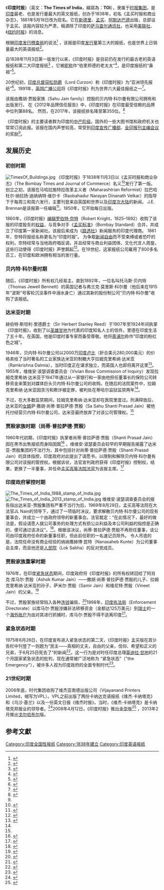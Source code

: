 {{Infobox newspaper
| name = The Times of India
| logo = The_times_of_india.svg
| image = 
| caption = 
| type = [[日报|日报]] 
| format = [[大报|大报]]
| owners = [[时报集团|时报集团]]
| publisher = [[时报集团|时报集团]]<ref name="KaminskyPh.D.2011">{{cite book|author1=Arnold P. Kaminsky|author2=Roger D. Long, Ph.D.|title=India Today: An Encyclopedia of Life in the Republic [2 volumes]: An Encyclopedia of Life in the Republic|url=https://books.google.com/books?id=VVxlfDHGTFYC&pg=PA706|year=2011|publisher=ABC-CLIO|pages=706–|access-date=2020-05-11|archive-date=2020-10-21|archive-url=https://web.archive.org/web/20201021210651/https://books.google.com/books?id=VVxlfDHGTFYC&pg=PA706|dead-url=no}}</ref>
| chiefeditor = 贾迪普·玻瑟（Jaideep Bose）
| staff = 
| foundation = {{Start date and age|1838|11|03}}   
| language = [[英语|英语]]<ref name="newyorker">{{cite web | url=https://www.newyorker.com/magazine/2012/10/08/citizens-jain | title=Citizens Jain Why India's newspaper industry is thriving. | publisher=New Yorker | work=Ken Auletta | date=2012-10-08 | access-date=2020-05-11 | archive-date=2020-04-20 | archive-url=https://web.archive.org/web/20200420031405/https://www.newyorker.com/magazine/2012/10/08/citizens-jain | dead-url=no }}</ref>
| headquarters =[[印度|印度]][[马哈拉施特拉邦|马哈拉施特拉邦]][[孟买|孟买]]
| publishing_country = 印度
| circulation = 2,640,770（日发行量）
| circulation_date = 2019年1月—6月 
| sister newspapers = 《[[经济时报|经济时报]]》<br />《[[新印度时报|新印度时报]]》<br />《[[马哈拉施特拉邦时报|马哈拉施特拉邦时报]]》<br />《[[Ei_Samay|Ei Samay]]》<br />《[[孟买镜报|孟买镜报]]》<br />《[[布巴内什瓦尔时报|布巴内什瓦尔时报]]》<br />《[[Times_nIe|Times nIe]]》
| ISSN = 0971-8257 
| oclc = 23379369
| website = {{URL|timesofindia.com}}
}}

《'''印度时报'''》（英文：'''The Times of India'''，縮寫為：'''TOI'''），隶属于[[时报集团|时报集团]]，是[[印度|印度]]最老、也是发行量最大的英文报纸，创办于1838年，初名《孟买时报和商业杂志》，1861年5月18日改为现名。它在[[新德里|新德里]]、[[孟买|孟买]]、[[阿默达巴德|阿默达巴德]]出版，总部设于孟买。该报内容较为严肃，稿源除了印度的[[萨马查尔通讯社|萨马查尔通讯社]]，也采用[[美联社|美联社]]、《[[纽约时报|纽约时报]]》的消息。

根据[[印度发行稽查局|印度发行稽查局]]的说法<ref name=IFABC>{{cite web| title=National Newspapers Total Circulation| year=2011| publisher=International Federation of Audit Bureaux of Circulations (IFABC)| url=http://www.ifabc.org/site/assets/media/National-Newspapers_total-circulation_IFABC_17-08-2012.xls| accessdate=2014-11-10| archive-date=2013-01-20| archive-url=https://web.archive.org/web/20130120181644/http://www.ifabc.org/site/assets/media/National-Newspapers_total-circulation_IFABC_17-08-2012.xls| dead-url=yes}}</ref> ，该报是印度[[发行量|发行量]]第三大的报纸，也是世界上日销量最大的英语报纸<ref name="C.S.Natarajan2018">{{cite book|author=C. S. Natarajan|title=National Words: A Solution to the National Language Problem of India|url=https://books.google.com/books?id=H91LDwAAQBAJ&pg=PT189|date=2018-02-13|publisher=Notion Press|pages=189–|access-date=2020-05-11|archive-date=2020-10-21|archive-url=https://web.archive.org/web/20201021205749/https://books.google.com/books?id=H91LDwAAQBAJ&pg=PT189|dead-url=no}}</ref>。

自1838年11月3日第一版发行以来，《印度时报》是目前仍在发行的最古老的英语报纸和第二大印度报纸<ref name="Bhattacherje2009">{{cite book|author=S. B. Bhattacherje|title=Encyclopaedia of Indian Events & Dates|url=https://books.google.com/books?id=oGVSvXuCsyUC&pg=SL1-PA126|date=2009-05-01|publisher=Sterling Publishers Pvt. Ltd|page=A126|access-date=2020-05-11|archive-date=2018-12-25|archive-url=https://web.archive.org/web/20181225122116/https://books.google.com/books?id=oGVSvXuCsyUC&pg=SL1-PA126|dead-url=no}}</ref> 。它被[[昵称|昵称]]作“伯里邦德的老太太”<ref name="Joseph2005">{{cite book|author=Ammu Joseph|title=Making News: Women in Journalism|url=https://books.google.com/books?id=KQRlAAAAMAAJ|date=2005-01-01|publisher=Penguin Books India|page=227|access-date=2020-05-11|archive-date=2020-11-06|archive-url=https://web.archive.org/web/20201106180103/https://books.google.com/books?id=KQRlAAAAMAAJ|dead-url=no}}</ref>，是印度报纸的“鼻祖”<ref name="FrostWeingarten2017">{{cite book|author1=Corey Frost|author2=Karen Weingarten|author3=Doug Babington|author4=Don LePan|author5=Maureen Okun|title=The Broadview Guide to Writing: A Handbook for Students|edition=6th|url=https://books.google.com/books?id=7rGhDgAAQBAJ&pg=PA27|date=2017-05-30|publisher=Broadview Press|pages=27–|access-date=2020-05-11|archive-date=2020-10-21|archive-url=https://web.archive.org/web/20201021205739/https://books.google.com/books?id=7rGhDgAAQBAJ&pg=PA27|dead-url=no}}</ref>。

20世纪初，[[印度总督|印度总督]][[寇松勋爵|寇松勋爵]]（Lord Curzon）称《印度时报》为“亚洲领先报纸”<ref name="Malhan2013">{{cite book|author=Sangita P. Menon Malhan|title=The TOI Story|url=https://books.google.com/books?id=ybzjAAAAQBAJ&pg=PA1945|date=2013-07-25|publisher=HarperCollins Publishers India|pages=1945–|access-date=2020-05-11|archive-date=2020-02-10|archive-url=https://web.archive.org/web/20200210050732/https://books.google.com/books?id=ybzjAAAAQBAJ&pg=PA1945|dead-url=no}}</ref>。1991年，[[英国广播公司|英国广播公司]]将《印度时报》列为世界六大最佳报纸之一<ref name="BaxiPrasad2005">{{cite book|author1=C. V. Baxi|author2=Ajit Prasad|title=Corporate Social Responsibility: Concepts and Cases : the Indian Experience|url=https://books.google.com/books?id=AB_u44-xJOUC&pg=PA167|year=2005|publisher=Excel Books India|pages=167–|access-date=2020-05-11|archive-date=2020-10-21|archive-url=https://web.archive.org/web/20201021205749/https://books.google.com/books?id=AB_u44-xJOUC&pg=PA167|dead-url=no}}</ref>。

该报由撒胡·贾殷家族（Sahu Jain family）控股的贝内特·科尔曼有限公司拥有和出版发行。 在《2012年品牌信任报告》中，《印度时报》在印度最受信赖的品牌中位列第88名。 然而，在2017年，该报纸排名降至第355位。<ref name="#1">{{cite web|url=http://trustadvisory.info/tra/categoryBTR17.php|title=The Brand Trust Report, India Study 2017|last=|first=|date=|website=Trust Research Advisory|access-date=2018-01-08|archive-date=2019-05-22|archive-url=https://web.archive.org/web/20190522032945/http://www.trustadvisory.info/tra/categoryBTR17.php|dead-url=no}}</ref>

《印度时报》的主要读者群为印度的[[中产阶级|中产阶级]]，国外的一些大图书馆和政府机关也常常订阅此报。该报在国内声誉较高，常受到[[印度宣传广播部|印度宣传广播部]]、[[全印报刊主编会议|全印报刊主编会议]]的奖励<ref name="#1"/>。

==发展历史==
===初创时期===
[[File:TimesOf_Buildings.jpg|thumb]]
《印度时报》于1838年11月3日以《孟买时报和商业杂志》（The Bombay Times and Journal of Commerce）名义<ref name=Britannica>{{cite encyclopedia| title=The Times of India| url=http://www.britannica.com/EBchecked/topic/596251/The-Times-of-India| encyclopedia=Encyclopædia Britannica| date=2013-04-15| access-date=2020-05-11| archive-date=2015-05-09| archive-url=https://web.archive.org/web/20150509044635/http://www.britannica.com/EBchecked/topic/596251/The-Times-of-India| dead-url=no}}</ref>发行了第一版。创立之初，该报在马哈拉施特拉改革主义者（Maharashtrian Reformist）拉巴哈杜尔·纳拉扬·迪纳纳特·维尔卡（Raobahadur Narayan Dinanath Velkar）的指导下于每周三和周六发行，主要刊登来自英国和世界以及[[印度次大陆|印度次大陆]]的新闻。 J.E. Brennan是该报第一任编辑<ref name="Parhi2008">{{cite book|author=Asima Ranjan Parhi|title=Indian English Through Newspapers|url=https://books.google.com/books?id=-pPLnk1RyHEC&pg=PA32|year=2008|publisher=Concept Publishing Company|pages=32–|access-date=2020-05-11|archive-date=2020-08-19|archive-url=https://web.archive.org/web/20200819175212/https://books.google.com/books?id=-pPLnk1RyHEC&pg=PA32|dead-url=no}}</ref>。1850年，它开始每日出版。

1860年，《印度时报》[[编辑|编辑]][[罗伯特·奈特|罗伯特·奈特]]（Robert Knight，1825–1892）收购了该报的印度股东的[[权益|权益]]，与竞争对手《[[孟买标准|孟买标准]]》（Bombay Standard）合并，并成立了印度第一家新闻社。该报后来成为《[[路透社|路透社]]》新闻服务的印度代理商。 1861年，奈特将报纸名称更名为“印度时报”。 为争取[[新闻自由|新闻自由]]而不受束缚或者恐吓的权利，奈特经常与当地政府唱反调，并且经常与商业利益团体、文化代言人周旋，这些行动使得《印度时报》声誉鹊起<ref>{{cite book| first=Edwin| last=Hirschmann| title=Robert Knight: Reforming Editor in Victorian India| url=https://archive.org/details/robertknightrefo0000hirs| publisher=Oxford University Press| year=2008}}</ref>。在19世纪，这家报纸公司雇用了800多名员工，在印度和欧洲拥有相当的发行量。

===贝内特·科尔曼时期===
随后，《印度时报》所有权几经易主，直到1892年，一位名叫托马斯·贝内特（Thomas Jewell Bennett）的英国记者与弗兰克·莫里斯·科尔曼（他后来在1915年“波斯”号客轮沉没事件中溺水身亡）通过其新的股份制公司“贝内特·科尔曼”收购了该报纸。
===达米亚时期===
赫伯特·斯坦利·里德爵士（Sir Herbert Stanley Reed）于1907年至1924年间执掌《印度时报》，收到了以[[圣雄甘地|圣雄甘地]]为代表的印度知名人士的信件。里德在印度生活了五十年。在英国，他是印度时事专家而备受尊敬。他将[[斋浦尔|斋浦尔]]称作“印度的粉红色之城”。

1946年，贝内特·科尔曼公司以2000万[[印度卢比|印度卢比]]（折合美元280,000美元）的价格卖给了当时著名的工业家族达米亚的制糖大亨拉姆克里希纳·达米亚（Ramkrishna Dalmia），当时印度正在谋求独立，而英国人也即将离开这里<ref name="Kasbekar2006">{{cite book|author=Asha Kasbekar|title=Pop Culture India!: Media, Arts, and Lifestyle|url=https://books.google.com/books?id=Sv7Uk0UcdM8C&pg=PA112|date=January 2006|publisher=ABC-CLIO|pages=112–|access-date=2020-05-12|archive-date=2020-10-21|archive-url=https://web.archive.org/web/20201021205809/https://books.google.com/books?id=Sv7Uk0UcdM8C&pg=PA112|dead-url=no}}</ref>。1955年，维维安·波瑟调查委员会（Vivian Bose Commission of Inquiry）发现拉姆克里希纳·达米亚于1947年通过从一家银行和一家由他担任董事长的保险公司转移资金来策划对媒体巨头贝内特·科尔曼公司的收购。在随后的法院案件中，拉姆克里希纳·达米亚因贪污和欺诈被定罪，被判处在蒂哈尔监狱监禁两年<ref name="newyorker"/>。

不过，在大多数监禁期间，拉姆克里希纳·达米亚却在医院里度过。刑满释放后，达米亚的[[女婿|女婿]]萨·撒胡·尚蒂·普拉萨德·贾殷（Sa Sahu Shanti Prasad Jain）被他托付经营贝内特·科尔曼公司，达米亚最终放弃了对该公司管理权。<ref name="newyorker"/>
===贾殷家族时期（尚蒂·普拉萨德·贾殷）===
1960年代初期，《印度时报》执掌者尚蒂·普拉萨德·贾殷（Shanti Prasad Jain）因在黑市出售报纸而身陷囹圄<ref>{{cite web|url=https://news.google.com/newspapers?nid=2507&dat=19640505&id=-2JAAAAAIBAJ&sjid=mKMMAAAAIBAJ&pg=3701,623038&hl=en|title=Indian Millionaires arrested|publisher=The Glasgow Herald, 5 May 1964|accessdate=2020-05-12|archive-date=2017-03-24|archive-url=https://web.archive.org/web/20170324164352/https://news.google.com/newspapers?nid=2507&dat=19640505&id=-2JAAAAAIBAJ&sjid=mKMMAAAAIBAJ&pg=3701,623038&hl=en|dead-url=no}}</ref> 。维维安·波瑟委员会较早的早期报告揭露了达米亚-贾殷集团的不法行为，其中包括针对尚蒂·普拉萨德·贾殷（Shanti Prasad Jain）的具体指控，印度政府对此提出了请愿书，以限制和解除贝内特·科尔曼有限公司对该报的管控权。根据诉状，法官宣判政府获得《印度时报》控制权，结果，更换了一半董事，并任命[[孟买高等法院|孟买高等法院]][[法官|法官]]为该报主席。<ref name="KSage">{{cite book |last1=Khandekar |first1=Vanita Kohli |title=The Indian Media Business |date=2013-11-09 |publisher=SAGE Publications |location=Mumbai}}</ref>
===印度政府掌控时期===
[[File:The_Times_of_India_1988_stamp_of_India.jpg|thumb]]
[[File:The_Times_of_India_2013_stamp_of_India.jpg|thumb]]
维维安·波瑟调查委员会的报告指出达米亚-贾殷集团有严重不当行为后，1969年8月28日，孟买高等法院在大法官JL Nain的领导下，通过了一项临时决议，要求解散贝内特·科尔曼公司的现有董事会，并成立一个由政府领导的新董事会。法官裁定：“在此情况下，最好的做法是，假设请愿人就公司事务的处理方式有损公众利益及本公司利益的指控是正确的，便可通过该决议”。<ref name="P. Menon Malhan 212">{{cite book| last=P. Menon Malhan | first= Sangita | title= THE TOI STORY: How A Newspaper Changed The Rules Of The Games| date= 2013-08-02| publisher= HarperCollins Publishers India| location=Noida| page=212| url= https://books.google.com/?id=ybzjAAAAQBAJ&pg=PT6&dq=shanti+prasad+jain+arrested#v=onepage&q=shanti%20prasad%20jain%20arrested&f=false}}</ref>。根据该决议，尚蒂·普拉萨德·贾殷不再担任董事，该公司由印度政府任命的新董事任职，但此前任职的一名速记员除外。 令人吊诡的是，法院任命没有商业经验的纳纳撒赫博·昆特（Nanasaheb Kunte）为公司董事会主席，而且他还是[[人民院_(印度)|人民院]]（Lok Sabha）的反对党成员。
===贾殷家族重掌时期===
1976年，在印度[[紧急状态_(印度)|紧急状态]]期间，印度政府将《印度时报》的所有权转回给了阿肖克·库马尔·贾殷（Ashok Kumar Jain）——撒胡·尚蒂·普拉萨德·贾殷的儿子、拉姆克里希纳·达米亚的孙子、萨米尔·贾殷（Samir Jain）和维尼特·贾殷（Vineet Jain）的父亲。<ref name=Caravan>{{cite web| title=Supreme Being: How Samir Jain created the modern Indian newspaper industry| url=http://www.caravanmagazine.in/reportage/supreme-being| work=The Caravan| date=2012-12-01| first=Samanth| last=Subramanian| access-date=2020-05-12| archive-date=2021-02-20| archive-url=https://web.archive.org/web/20210220160029/https://caravanmagazine.in/reportage/supreme-being| dead-url=no}}</ref>

不过，贾殷家族经常陷入各种[[洗钱|洗钱]]骗局，<ref name="Fontline">{{cite web |title=A newspaper scandal: Editorial changes in The Times of India raise disturbing questions |url=http://www.frontline.in/navigation/?type=static&page=flonnet&rdurl=fl1512/15120860.htm |volume=15, No. 12 |date=6–19 June 1998 |work=Frontline |access-date=2021-08-18 |archive-date=2014-05-14 |archive-url=https://web.archive.org/web/20140514045521/http://www.frontline.in/navigation/?type=static&page=flonnet&rdurl=fl1512%2F15120860.htm |dead-url=no }}</ref>1998年，[[印度执法局|印度执法局]]（Enforcement Directorate）以库马尔·贾殷涉嫌非法转移资金（金额达125万美元）到[[瑞士|瑞士]]的一个[[海外账户|海外账户]]为由对其进行抓捕时，库马尔·贾殷不得不逃离印度<ref name=exp98>{{cite news|title=Ashok Jain arrested|url=http://expressindia.indianexpress.com/fe/daily/19980704/18555484.html|work=[[The_Indian_Express|The Indian Express]]|date=1998-07-04|access-date=2020-05-12|archive-url=https://web.archive.org/web/20130722004606/http://expressindia.indianexpress.com/fe/daily/19980704/18555484.html|archive-date=2013-07-22|dead-url=yes}}</ref>。
===紧急状态时期===
1975年6月26日，在印度宣布进入紧急状态的第二天，《印度时报》孟买版在其讣告栏中刊登了一则题为“民主——真相的丈夫，自由的父亲，信仰、希望和正义的兄弟，于6月25日死去了”的新闻<ref name="Seth2008">{{cite book|author=Leila Seth|title=On Balance: An Autobiography|url=https://books.google.com/books?id=WAN2DoiqXAMC&pg=PA220|year=2008|publisher=Penguin Books India|pages=220–|access-date=2020-05-12|archive-date=2020-10-21|archive-url=https://web.archive.org/web/20201021205838/https://books.google.com/books?id=WAN2DoiqXAMC&pg=PA220|dead-url=no}}</ref>。这一行为是对时任印度总理[[英迪拉·甘地|英迪拉·甘地]]的21个月国家紧急状态的批判，现在通常被广泛地称为 “紧急状态”（"the Emergency"），被许多人视为印度政府的全面专制时代<ref name=IBN>{{cite news |title=New book flays Indira Gandhi's decision to impose Emergency |url=http://ibnlive.in.com/generalnewsfeed/news/new-book-flays-indira-gandhis-decision-to-impose-emergency/706495.html |work=[[CNN-IBN|IBN Live News]] |date=2011-05-30 |accessdate=2014-11-10 |archive-date=2013-11-23 |archive-url=https://archive.today/20131123164002/http://ibnlive.in.com/generalnewsfeed/news/new-book-flays-indira-gandhis-decision-to-impose-emergency/706495.html |dead-url=yes }}</ref>。
===21世纪时期===
2006年底，时代集团收购了维杰亚南德出版公司（Vijayanand Printers Limited，缩写为VPL）。VPL之前出版了两份卡纳达克语报纸《维杰·卡纳塔克》和《乌沙·基兰》以及一份英文日报《维杰时报》。当时，《维杰·卡纳塔克》是卡纳塔克邦报业的领导者。<ref name=VPL>{{cite news |url=http://timesofindia.indiatimes.com/business/india-business/Times-Group-acquires-Vijayanand-Printers/articleshow/1651347.cms |work=The Times of India |title=Times Group acquires Vijayanand Printers |date=2006-06-15 |accessdate=2020-05-12 |archive-date=2021-01-29 |archive-url=https://web.archive.org/web/20210129134320/https://timesofindia.indiatimes.com/business/india-business/Times-Group-acquires-Vijayanand-Printers/articleshow/1651347.cms |dead-url=no }}</ref>2008年4月12日，《印度时报》推出[[金奈|金奈]]版<ref name=Consolidating>{{cite news|title=TN CM launches Chennai edition of Times of India|url=http://economictimes.indiatimes.com/industry/tn-cm-launches-chennai-edition-of-times-of-india/articleshow/2949306.cms|date=2008-04-13|newspaper=The Economic Times|accessdate=2020-05-12|archive-date=2020-08-19|archive-url=https://web.archive.org/web/20200819234427/https://economictimes.indiatimes.com/industry/tn-cm-launches-chennai-edition-of-times-of-india/articleshow/2949306.cms|dead-url=no}}</ref> ，2013年2月推出[[戈尔哈布尔|戈尔哈布尔]]版。

==参考文獻==
{{reflist}}

[[Category:印度全国性报纸|Category:印度全国性报纸]]
[[Category:1838年建立|Category:1838年建立]]
[[Category:印度英语报纸|Category:印度英语报纸]]